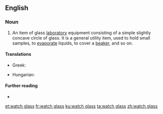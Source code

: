 ==English==

===Noun===
{{en-noun|watch glasses}}

# {{lb|en|chemistry}} An item of glass [[laboratory]] equipment consisting of a simple slightly concave circle of glass. It is a general utility item, used to hold small samples, to [[evaporate]] liquids, to cover a [[beaker]], and so on.

====Translations====
{{trans-top|laboratory equipment}}
* Greek: {{t|el|[[ύαλος]] [[ωρολογίου]]|f}}
{{trans-mid}}
* Hungarian: {{t+|hu|óraüveg}}
{{trans-bottom}}

====Further reading====
* {{pedialite}}

[[et:watch glass]]
[[fr:watch glass]]
[[ku:watch glass]]
[[ta:watch glass]]
[[zh:watch glass]]